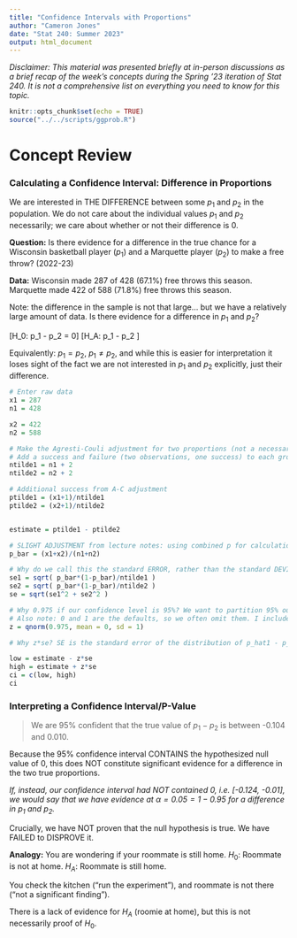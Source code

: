 ---
title: "Confidence Intervals with Proportions"
author: "Cameron Jones"
date: "Stat 240: Summer 2023"
output: html_document
---

_Disclaimer: This material was presented briefly at in-person discussions as a brief recap of the week's concepts during the Spring '23 iteration of Stat 240. It is not a comprehensive list on everything you need to know for this topic._

```{r setup, include=FALSE}
knitr::opts_chunk$set(echo = TRUE)
source("../../scripts/ggprob.R")
```

# Concept Review

### Calculating a Confidence Interval: Difference in Proportions

We are interested in THE DIFFERENCE between some $p_1$ and $p_2$ in the population. We do not care about the individual values $p_1$ and $p_2$ necessarily; we care about whether or not their difference is 0.

**Question:** Is there evidence for a difference in the true chance for a Wisconsin basketball player ($p_1$) and a Marquette player ($p_2$) to make a free throw? (2022-23) 

**Data:**
Wisconsin made 287 of 428 (67.1%) free throws this season.
Marquette made 422 of 588 (71.8%) free throws this season.

Note: the difference in the sample is not that large... but we have a relatively large amount of data. Is there evidence for a difference in $p_1$ and $p_2$?

\[H_0: p_1 - p_2 = 0\]
\[H_A: p_1 - p_2 \neq 0\]

Equivalently: $p_1 = p_2$, $p_1 \neq p_2$, and while this is easier for interpretation it loses sight of the fact we are not interested in $p_1$ and $p_2$ explicitly, just their difference.

```{r}

# Enter raw data
x1 = 287
n1 = 428

x2 = 422
n2 = 588

# Make the Agresti-Couli adjustment for two proportions (not a necessary part of inference, just boosts your power a little bit)
# Add a success and failure (two observations, one success) to each group
ntilde1 = n1 + 2
ntilde2 = n2 + 2

# Additional success from A-C adjustment
ptilde1 = (x1+1)/ntilde1
ptilde2 = (x2+1)/ntilde2


estimate = ptilde1 - ptilde2

# SLIGHT ADJUSTMENT from lecture notes: using combined p for calculation of standard error
p_bar = (x1+x2)/(n1+n2)

# Why do we call this the standard ERROR, rather than the standard DEVIATION? We reserve the term standard error to refer to the randomness inherent in a computable-from-the-sample-data STATISTIC like p_hat1-p_hat2, or the sample mean. These have "error" in predicting the true parameter; whereas random sample data is expected to deviate from the average.
se1 = sqrt( p_bar*(1-p_bar)/ntilde1 )
se2 = sqrt( p_bar*(1-p_bar)/ntilde2 )
se = sqrt(se1^2 + se2^2 )

# Why 0.975 if our confidence level is 95%? We want to partition 95% out of the CENTER of the standard normal distribution; this means 97.5% is to the left of the right edge of that area
# Also note: 0 and 1 are the defaults, so we often omit them. I include here just for clarity.
z = qnorm(0.975, mean = 0, sd = 1)

# Why z*se? SE is the standard error of the distribution of p_hat1 - p_hat2. z is the number of standard deviations away from the mean one needs to cut out to get 95% of the data, because it comes from N(0,1). So z*se is the distance one needs to go on the distribution of p_hat1 - p_hat2 to get 95% of THAT data.

low = estimate - z*se
high = estimate + z*se
ci = c(low, high)
ci
```

### Interpreting a Confidence Interval/P-Value

> We are 95% confident that the true value of $p_1-p_2$ is between -0.104 and 0.010.

Because the 95% confidence interval CONTAINS the hypothesized null value of 0, this does NOT constitute significant evidence for a difference in the two true proportions.

_If, instead, our confidence interval had NOT contained 0, i.e. [-0.124, -0.01], we would say that we have evidence at $\alpha = 0.05 = 1-0.95$ for a difference in $p_1$ and $p_2$._

Crucially, we have NOT proven that the null hypothesis is true. We have FAILED to DISPROVE it.

**Analogy:** You are wondering if your roommate is still home. $H_0$: Roommate is not at home. $H_A$: Roommate is still home.

You check the kitchen ("run the experiment"), and roommate is not there ("not a significant finding").

There is a lack of evidence for $H_A$ (roomie at home), but this is not necessarily proof of $H_0$. 







